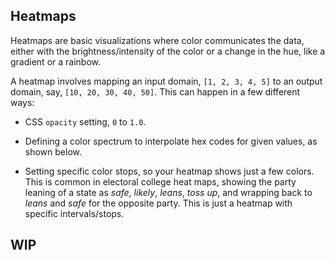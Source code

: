 

## Heatmaps

Heatmaps are basic visualizations where color communicates the data, either with
the brightness/intensity of the color or a change in the hue, like a gradient or
a rainbow.

A heatmap involves mapping an input domain, `[1, 2, 3, 4, 5]` to an output domain,
say, `[10, 20, 30, 40, 50]`. This can happen in a few different ways:

* CSS `opacity` setting, `0` to `1.0`.

* Defining a color spectrum to interpolate hex codes for given values, as shown below.

* Setting specific color stops, so your heatmap shows just a few colors. This is common
in <ImageTooltip imgSrc={electoralMap} href='https://270towin.com/' source='270toWin'>electoral college heat
maps</ImageTooltip>, showing the party leaning of a state as _safe_, _likely_, _leans_,
_toss up_, and wrapping back to _leans_ and _safe_ for the opposite party. This is
just a heatmap with specific intervals/stops.


## WIP
